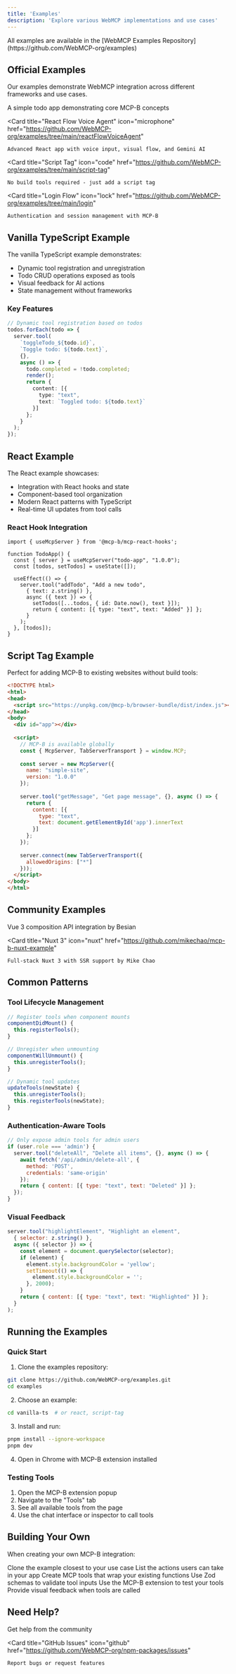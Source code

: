 ```yaml
---
title: 'Examples'
description: 'Explore various WebMCP implementations and use cases'
---
```


<Info>
  All examples are available in the [WebMCP Examples Repository](https://github.com/WebMCP-org/examples)
</Info>

## Official Examples

Our examples demonstrate WebMCP integration across different frameworks and use cases.

<CardGroup cols={2}>
  <Card
    title="Vanilla TypeScript"
    icon="js"
    href="https://github.com/WebMCP-org/examples/tree/main/vanilla-ts"
  >
    A simple todo app demonstrating core MCP-B concepts
  </Card>
  
  <Card
    title="React Flow Voice Agent"
    icon="microphone"
    href="https://github.com/WebMCP-org/examples/tree/main/reactFlowVoiceAgent"
  >
    Advanced React app with voice input, visual flow, and Gemini AI
  </Card>
  
  <Card
    title="Script Tag"
    icon="code"
    href="https://github.com/WebMCP-org/examples/tree/main/script-tag"
  >
    No build tools required - just add a script tag
  </Card>
  
  <Card
    title="Login Flow"
    icon="lock"
    href="https://github.com/WebMCP-org/examples/tree/main/login"
  >
    Authentication and session management with MCP-B
  </Card>
</CardGroup>

## Vanilla TypeScript Example

The vanilla TypeScript example demonstrates:
- Dynamic tool registration and unregistration
- Todo CRUD operations exposed as tools
- Visual feedback for AI actions
- State management without frameworks

### Key Features

```typescript
// Dynamic tool registration based on todos
todos.forEach(todo => {
  server.tool(
    `toggleTodo_${todo.id}`,
    `Toggle todo: ${todo.text}`,
    {},
    async () => {
      todo.completed = !todo.completed;
      render();
      return {
        content: [{
          type: "text",
          text: `Toggled todo: ${todo.text}`
        }]
      };
    }
  );
});
```

## React Example

The React example showcases:
- Integration with React hooks and state
- Component-based tool organization
- Modern React patterns with TypeScript
- Real-time UI updates from tool calls

### React Hook Integration

```tsx
import { useMcpServer } from '@mcp-b/mcp-react-hooks';

function TodoApp() {
  const { server } = useMcpServer("todo-app", "1.0.0");
  const [todos, setTodos] = useState([]);
  
  useEffect(() => {
    server.tool("addTodo", "Add a new todo", 
      { text: z.string() },
      async ({ text }) => {
        setTodos([...todos, { id: Date.now(), text }]);
        return { content: [{ type: "text", text: "Added" }] };
      }
    );
  }, [todos]);
}
```

## Script Tag Example

Perfect for adding MCP-B to existing websites without build tools:

```html
<!DOCTYPE html>
<html>
<head>
  <script src="https://unpkg.com/@mcp-b/browser-bundle/dist/index.js"></script>
</head>
<body>
  <div id="app"></div>
  
  <script>
    // MCP-B is available globally
    const { McpServer, TabServerTransport } = window.MCP;
    
    const server = new McpServer({
      name: "simple-site",
      version: "1.0.0"
    });
    
    server.tool("getMessage", "Get page message", {}, async () => {
      return {
        content: [{
          type: "text",
          text: document.getElementById('app').innerText
        }]
      };
    });
    
    server.connect(new TabServerTransport({ 
      allowedOrigins: ["*"] 
    }));
  </script>
</body>
</html>
```

## Community Examples

<CardGroup cols={2}>
  <Card
    title="Vue.js"
    icon="vuejs"
    href="https://github.com/besian/mcp-b-vue-example"
  >
    Vue 3 composition API integration by Besian
  </Card>
  
  <Card
    title="Nuxt 3"
    icon="nuxt"
    href="https://github.com/mikechao/mcp-b-nuxt-example"
  >
    Full-stack Nuxt 3 with SSR support by Mike Chao
  </Card>
</CardGroup>

## Common Patterns

### Tool Lifecycle Management

```javascript
// Register tools when component mounts
componentDidMount() {
  this.registerTools();
}

// Unregister when unmounting
componentWillUnmount() {
  this.unregisterTools();
}

// Dynamic tool updates
updateTools(newState) {
  this.unregisterTools();
  this.registerTools(newState);
}
```

### Authentication-Aware Tools

```javascript
// Only expose admin tools for admin users
if (user.role === 'admin') {
  server.tool("deleteAll", "Delete all items", {}, async () => {
    await fetch('/api/admin/delete-all', {
      method: 'POST',
      credentials: 'same-origin'
    });
    return { content: [{ type: "text", text: "Deleted" }] };
  });
}
```

### Visual Feedback

```javascript
server.tool("highlightElement", "Highlight an element", 
  { selector: z.string() },
  async ({ selector }) => {
    const element = document.querySelector(selector);
    if (element) {
      element.style.backgroundColor = 'yellow';
      setTimeout(() => {
        element.style.backgroundColor = '';
      }, 2000);
    }
    return { content: [{ type: "text", text: "Highlighted" }] };
  }
);
```

## Running the Examples

### Quick Start

1. Clone the examples repository:
```bash
git clone https://github.com/WebMCP-org/examples.git
cd examples
```

2. Choose an example:
```bash
cd vanilla-ts  # or react, script-tag
```

3. Install and run:
```bash
pnpm install --ignore-workspace
pnpm dev
```

4. Open in Chrome with MCP-B extension installed

### Testing Tools

1. Open the MCP-B extension popup
2. Navigate to the "Tools" tab
3. See all available tools from the page
4. Use the chat interface or inspector to call tools

## Building Your Own

When creating your own MCP-B integration:

<Steps>
  <Step title="Start with an example">
    Clone the example closest to your use case
  </Step>
  
  <Step title="Identify existing functionality">
    List the actions users can take in your app
  </Step>
  
  <Step title="Wrap as tools">
    Create MCP tools that wrap your existing functions
  </Step>
  
  <Step title="Add validation">
    Use Zod schemas to validate tool inputs
  </Step>
  
  <Step title="Test with extension">
    Use the MCP-B extension to test your tools
  </Step>
  
  <Step title="Add feedback">
    Provide visual feedback when tools are called
  </Step>
</Steps>

## Need Help?

<CardGroup>
  <Card
    title="GitHub Discussions"
    icon="comment"
    href="https://github.com/WebMCP-org/npm-packages/discussions"
  >
    Get help from the community
  </Card>
  
  <Card
    title="GitHub Issues"
    icon="github"
    href="https://github.com/WebMCP-org/npm-packages/issues"
  >
    Report bugs or request features
  </Card>
</CardGroup>